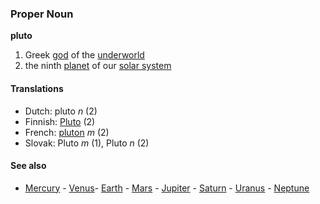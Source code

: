 === Proper Noun ===
'''pluto'''

# Greek [[god]] of the [[underworld]]
# the ninth [[planet]] of our [[solar system]]

==== Translations ====
*Dutch: pluto ''n'' (2)
*Finnish: [[Pluto]] (2)
*French: [[pluton]] ''m'' (2)
*Slovak: Pluto ''m'' (1), Pluto ''n'' (2)

==== See also ====
*[[Mercury]] - [[Venus]]- [[Earth]] - [[Mars]] - [[Jupiter]] - [[Saturn]] - [[Uranus]] - [[Neptune]]